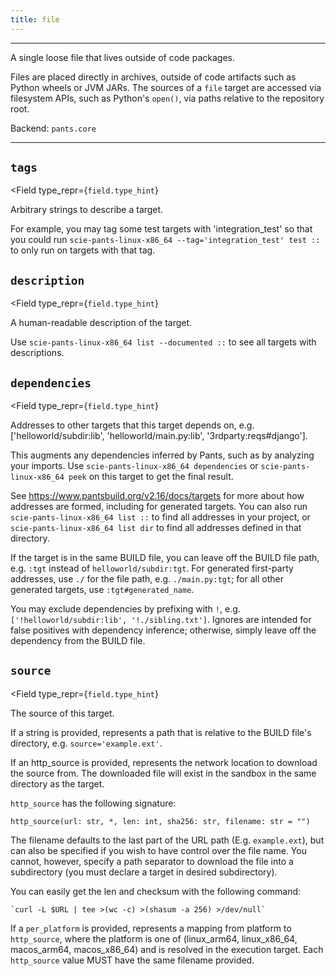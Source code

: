 ```yaml
---
title: file
---
```



---

A single loose file that lives outside of code packages.

Files are placed directly in archives, outside of code artifacts such as Python wheels or JVM JARs. The sources of a `file` target are accessed via filesystem APIs, such as Python&#x27;s `open()`, via paths relative to the repository root.

Backend: <span className="color--primary">`pants.core`</span>

---

<span className={styles.options}>

## `tags`

<Field
    type_repr={`field.type_hint`}
>

Arbitrary strings to describe a target.

For example, you may tag some test targets with &#x27;integration_test&#x27; so that you could run `scie-pants-linux-x86_64 --tag='integration_test' test ::` to only run on targets with that tag.

</Field>

## `description`

<Field
    type_repr={`field.type_hint`}
>

A human-readable description of the target.

Use `scie-pants-linux-x86_64 list --documented ::` to see all targets with descriptions.

</Field>

## `dependencies`

<Field
    type_repr={`field.type_hint`}
>

Addresses to other targets that this target depends on, e.g. [&#x27;helloworld/subdir:lib&#x27;, &#x27;helloworld/main.py:lib&#x27;, &#x27;3rdparty:reqs#django&#x27;].

This augments any dependencies inferred by Pants, such as by analyzing your imports. Use `scie-pants-linux-x86_64 dependencies` or `scie-pants-linux-x86_64 peek` on this target to get the final result.

See https://www.pantsbuild.org/v2.16/docs/targets for more about how addresses are formed, including for generated targets. You can also run `scie-pants-linux-x86_64 list ::` to find all addresses in your project, or `scie-pants-linux-x86_64 list dir` to find all addresses defined in that directory.

If the target is in the same BUILD file, you can leave off the BUILD file path, e.g. `:tgt` instead of `helloworld/subdir:tgt`. For generated first-party addresses, use `./` for the file path, e.g. `./main.py:tgt`; for all other generated targets, use `:tgt#generated_name`.

You may exclude dependencies by prefixing with `!`, e.g. `['!helloworld/subdir:lib', '!./sibling.txt']`. Ignores are intended for false positives with dependency inference; otherwise, simply leave off the dependency from the BUILD file.

</Field>

## `source`

<Field
    type_repr={`field.type_hint`}
>

The source of this target.

If a string is provided, represents a path that is relative to the BUILD file&#x27;s directory, e.g. `source='example.ext'`.

If an http_source is provided, represents the network location to download the source from. The downloaded file will exist in the sandbox in the same directory as the target.

`http_source` has the following signature:

```
http_source(url: str, *, len: int, sha256: str, filename: str = "")
```

The filename defaults to the last part of the URL path (E.g. `example.ext`), but can also be specified if you wish to have control over the file name. You cannot, however, specify a path separator to download the file into a subdirectory (you must declare a target in desired subdirectory).

You can easily get the len and checksum with the following command:

```
`curl -L $URL | tee >(wc -c) >(shasum -a 256) >/dev/null`
```

If a `per_platform` is provided, represents a mapping from platform to `http_source`, where the platform is one of (linux_arm64, linux_x86_64, macos_arm64, macos_x86_64) and is resolved in the execution target. Each `http_source` value MUST have the same filename provided.

</Field>

</span>
